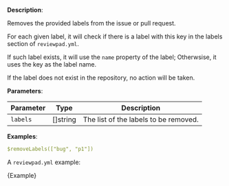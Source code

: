 
**Description**:

Removes the provided labels from the issue or pull request.

For each given label, it will check if there is a label with this key in the labels section of `reviewpad.yml`.

If such label exists, it will use the `name` property of the label; Otherwsise, it uses the key as the label name.

If the label does not exist in the repository, no action will be taken.

**Parameters**:

| Parameter   | Type     | Description                           |
| ----------- | -------- | ------------------------------------- |
| `labels`    | []string | The list of the labels to be removed. |

**Examples**:

```yml
$removeLabels(["bug", "p1"])
```

A `reviewpad.yml` example:

<CodeBlock language="yml">{Example}</CodeBlock>